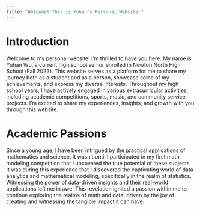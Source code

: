 ```yaml
---
title: "Welcome! This is Yuhan's Personal Website."
---
```


# Introduction

Welcome to my personal website! I'm thrilled to have you here. My name is Yuhan Wu, a current high school senior  enrolled in Newton North High School (Fall 2023). This website serves as a platform for me to share my journey both as a student and as a person, showcase some of my achievements, and express my diverse interests. Throughout my high school years, I have actively engaged in various extracurricular activities, including academic competitions, sports, music, and community service projects. I'm excited to share my experiences, insights, and growth with you through this website. 

# Academic Passions

Since a young age, I have been intrigued by the practical applications of mathematics and science. It wasn't until I participated in my first math modeling competition that I uncovered the true potential of these subjects. It was during this experience that I discovered the captivating world of data analytics and mathematical modeling, specifically in the realm of statistics. Witnessing the power of data-driven insights and their real-world applications left me in awe. This revelation ignited a passion within me to continue exploring the realms of math and data, driven by the joy of creating and witnessing the tangible impact it can have. 



